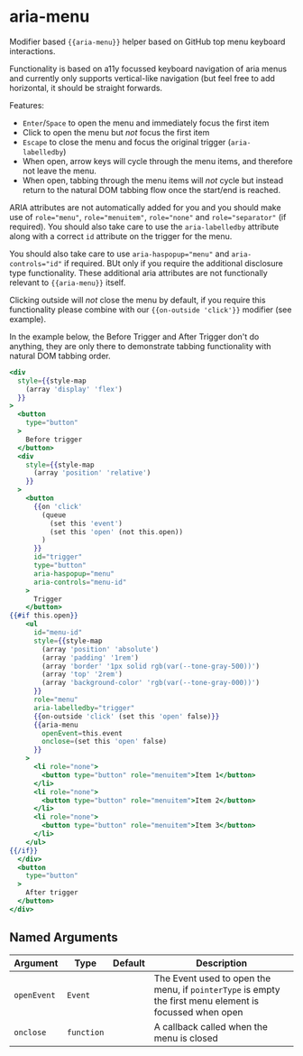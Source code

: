 # aria-menu

Modifier based `{{aria-menu}}` helper based on GitHub top menu keyboard interactions.

Functionality is based on a11y focussed keyboard navigation of aria menus and currently only supports vertical-like navigation (but feel free to add horizontal, it should be straight forwards.

Features:

- `Enter`/`Space` to open the menu and immediately focus the first item
- Click to open the menu but _not_ focus the first item
- `Escape` to close the menu and focus the original trigger (`aria-labelledby`)
- When open, arrow keys will cycle through the menu items, and therefore not leave the menu.
- When open, tabbing through the menu items will _not_ cycle but instead return to the natural DOM tabbing flow once the start/end is reached.

ARIA attributes are not automatically added for you and you should make use of `role="menu"`, `role="menuitem"`, `role="none"` and `role="separator"` (if required). You should also take care to use the `aria-labelledby` attribute along with a correct `id` attribute on the trigger for the menu.

You should also take care to use `aria-haspopup="menu"` and `aria-controls="id"` if required. BUt only if you require the additional disclosure type functionality. These additional aria attributes are not functionally relevant to `{{aria-menu}}` itself.

Clicking outside will _not_ close the menu by default, if you require this functionality please combine with our `{{on-outside 'click'}}` modifier (see example).

In the example below, the Before Trigger and After Trigger don't do anything, they are only there to demonstrate tabbing functionality with natural DOM tabbing order.

```hbs preview-template
<div
  style={{style-map
    (array 'display' 'flex')
  }}
>
  <button
    type="button"
  >
    Before trigger
  </button>
  <div
    style={{style-map
      (array 'position' 'relative')
    }}
  >
    <button
      {{on 'click'
        (queue
          (set this 'event')
          (set this 'open' (not this.open))
        )
      }}
      id="trigger"
      type="button"
      aria-haspopup="menu"
      aria-controls="menu-id"
    >
      Trigger
    </button>
{{#if this.open}}
    <ul
      id="menu-id"
      style={{style-map
        (array 'position' 'absolute')
        (array 'padding' '1rem')
        (array 'border' '1px solid rgb(var(--tone-gray-500))')
        (array 'top' '2rem')
        (array 'background-color' 'rgb(var(--tone-gray-000))')
      }}
      role="menu"
      aria-labelledby="trigger"
      {{on-outside 'click' (set this 'open' false)}}
      {{aria-menu
        openEvent=this.event
        onclose=(set this 'open' false)
      }}
    >
      <li role="none">
        <button type="button" role="menuitem">Item 1</button>
      </li>
      <li role="none">
        <button type="button" role="menuitem">Item 2</button>
      </li>
      <li role="none">
        <button type="button" role="menuitem">Item 3</button>
      </li>
    </ul>
{{/if}}
  </div>
  <button
    type="button"
  >
    After trigger
  </button>
</div>
```

## Named Arguments

| Argument | Type | Default | Description |
| --- | --- | --- | --- |
| `openEvent` | `Event` |  | The Event used to open the menu, if `pointerType` is empty the first menu element is focussed when open |
| `onclose` | `function` |  | A callback called when the menu is closed |

